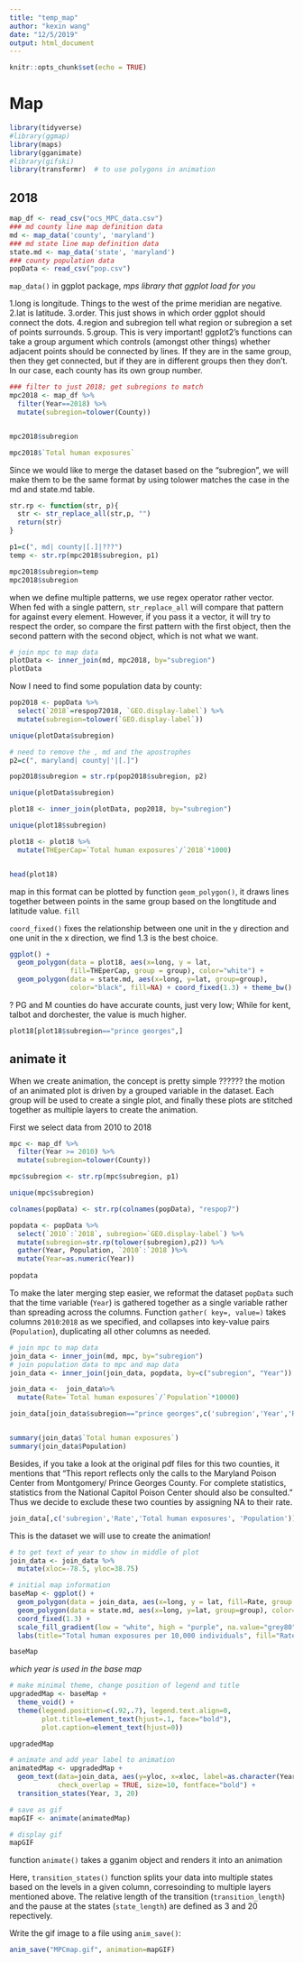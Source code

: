 ```yaml
---
title: "temp_map"
author: "kexin wang"
date: "12/5/2019"
output: html_document
---
```


```r
knitr::opts_chunk$set(echo = TRUE)
```

# Map

```r
library(tidyverse)
#library(ggmap)
library(maps) 
library(gganimate)
#library(gifski)
library(transformr)  # to use polygons in animation
```

## 2018

```r
map_df <- read_csv("ocs_MPC_data.csv")
### md county line map definition data
md <- map_data('county', 'maryland')
### md state line map definition data
state.md <- map_data('state', 'maryland')
### county population data
popData <- read_csv("pop.csv")
```

`map_data()` in ggplot package, *mps library that ggplot load for you*

1.long is longitude. Things to the west of the prime meridian are negative.
2.lat is latitude.
3.order. This just shows in which order ggplot should connect the dots.
4.region and subregion tell what region or subregion a set of points surrounds.
5.group. This is very important! ggplot2's functions can take a group argument which controls (amongst other things) whether adjacent points should be connected by lines. If they are in the same group, then they get connected, but if they are in different groups then they don't. In our case, each county has its own group number.

```r
### filter to just 2018; get subregions to match
mpc2018 <- map_df %>%
  filter(Year==2018) %>%
  mutate(subregion=tolower(County))


mpc2018$subregion

mpc2018$`Total human exposures`
```

Since we would like to merge the dataset based on the "subregion", we will make them to be the same format by using tolower matches the case in the md and state.md table. 

```r
str.rp <- function(str, p){
  str <- str_replace_all(str,p, "")
  return(str)
}

p1=c(", md| county|[.]|???")
temp <- str.rp(mpc2018$subregion, p1)

mpc2018$subregion=temp
mpc2018$subregion
```


when we define multiple patterns, we use regex operator rather vector. When fed with a single pattern, `str_replace_all` will compare that pattern for against every element. However, if you pass it a vector, it will try to respect the order, so compare the first pattern with the first object, then the second pattern with the second object, which is not what we want.


```r
# join mpc to map data
plotData <- inner_join(md, mpc2018, by="subregion")
plotData
```

Now I need to find some population data by county:

```r
pop2018 <- popData %>%
  select(`2018`=respop72018, `GEO.display-label`) %>%
  mutate(subregion=tolower(`GEO.display-label`))

unique(plotData$subregion)
```


```r
# need to remove the , md and the apostrophes
p2=c(", maryland| county|'|[.]")

pop2018$subregion = str.rp(pop2018$subregion, p2)

unique(plotData$subregion)

```

  

```r
plot18 <- inner_join(plotData, pop2018, by="subregion")

unique(plot18$subregion)

```


```r
plot18 <- plot18 %>%
  mutate(THEperCap=`Total human exposures`/`2018`*1000)


head(plot18)
```


map in this format can be plotted by function `geom_polygon()`, it draws lines together between points in the same group based on the longtitude and latitude value. `fill`

`coord_fixed()` fixes the relationship between one unit in the y direction and one unit in the x direction, we find 1.3 is the best choice.



```r
ggplot() + 
  geom_polygon(data = plot18, aes(x=long, y = lat, 
               fill=THEperCap, group = group), color="white") + 
  geom_polygon(data = state.md, aes(x=long, y=lat, group=group), 
               color="black", fill=NA) + coord_fixed(1.3) + theme_bw()

```



?  PG and M counties do have accurate counts, just very low; While for kent, talbot and dorchester, the value is much higher.


```r
plot18[plot18$subregion=="prince georges",]
```

## animate it

When we create animation, the concept is pretty simple ?????? the motion of an animated plot is driven by a grouped variable in the dataset. Each group will be used to create a single plot, and finally these plots are stitched together as multiple layers to create the animation.

First we select data from 2010 to 2018

```r
mpc <- map_df %>%
  filter(Year >= 2010) %>%
  mutate(subregion=tolower(County))

mpc$subregion <- str.rp(mpc$subregion, p1)

unique(mpc$subregion)
```

```r
colnames(popData) <- str.rp(colnames(popData), "respop7")
```




```r
popdata <- popData %>%
  select(`2010`:`2018`, subregion=`GEO.display-label`) %>%
  mutate(subregion=str.rp(tolower(subregion),p2)) %>%
  gather(Year, Population, `2010`:`2018`)%>%
  mutate(Year=as.numeric(Year))
  
popdata 
```


To make the later merging step easier, we reformat the dataset `popData` such that the time variable (`Year`) is gathered together as a single variable rather than spreading across the columns. Function `gather( key=, value=)` takes columns `2010`:`2018` as we specified, and collapses into key-value pairs (`Population`), duplicating all other columns as needed. 

```r
# join mpc to map data
join_data <- inner_join(md, mpc, by="subregion")
# join population data to mpc and map data
join_data <- inner_join(join_data, popdata, by=c("subregion", "Year"))

join_data <-  join_data%>%
  mutate(Rate=`Total human exposures`/`Population`*10000)
```


```r

join_data[join_data$subregion=="prince georges",c('subregion','Year','Rate','Total human exposures', 'Population')]


summary(join_data$`Total human exposures`)
summary(join_data$Population)
```


Besides, if you take a look at the original pdf files for this two counties, it mentions that "This report reflects only the calls to the Maryland Poison Center from Montgomery/ Prince Georges County. For complete statistics, statistics from the National Capitol Poison Center should also be consulted." Thus we decide to exclude these two counties by assigning NA to their rate. 

```r

join_data[,c('subregion','Rate','Total human exposures', 'Population')]
```

This is the dataset we will use to create the animation!


```r
# to get text of year to show in middle of plot
join_data <- join_data %>%
  mutate(xloc=-78.5, yloc=38.75)

# initial map information
baseMap <- ggplot() + 
  geom_polygon(data = join_data, aes(x=long, y = lat, fill=Rate, group = group), color="white") + 
  geom_polygon(data = state.md, aes(x=long, y=lat, group=group), color="black", fill=NA) +
  coord_fixed(1.3) +
  scale_fill_gradient(low = "white", high = "purple", na.value="grey80") +
  labs(title="Total human exposures per 10,000 individuals", fill="Rate per 10k", caption="Data sources: (1) Maryland Poison Center (2) U.S. Census Bureau, Population Division \n Data for Prince George's and Montgomery Counties are excluded since complete data from these counties requires consideration of calls to the National Capitol Poison Center as well.") 

baseMap
```

*which year is used in the base map*

```r
# make minimal theme, change position of legend and title
upgradedMap <- baseMap +
  theme_void() +
  theme(legend.position=c(.92,.7), legend.text.align=0, 
        plot.title=element_text(hjust=.1, face="bold"), 
        plot.caption=element_text(hjust=0)) 

upgradedMap
```


```r
# animate and add year label to animation
animatedMap <- upgradedMap +
  geom_text(data=join_data, aes(y=yloc, x=xloc, label=as.character(Year)), 
            check_overlap = TRUE, size=10, fontface="bold") +
  transition_states(Year, 3, 20)

# save as gif
mapGIF <- animate(animatedMap) 

# display gif
mapGIF
```

function `animate()` takes a gganim object and renders it into an animation


Here, `transition_states()` function splits your data into multiple states based on the levels in a given column, corresoinding to multiple layers mentioned above. The relative length of the transition (`transition_length`) and the pause at the states (`state_length`) are defined as 3 and 20 repectively.

Write the gif image to a file using `anim_save()`:

```r
anim_save("MPCmap.gif", animation=mapGIF)
```

